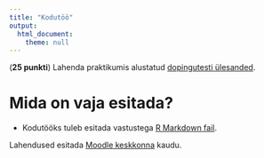 ```yaml
---
title: "Kodutöö"
output: 
  html_document:
    theme: null
---
```


(**25 punkti**) Lahenda praktikumis alustatud [dopingutesti ülesanded](../praktikum8_doping).


# Mida on vaja esitada?

* Kodutööks tuleb esitada vastustega [R Markdown fail](../kodutood/kodutoo8.Rmd).


Lahendused esitada [Moodle keskkonna](https://moodle.ut.ee/course/view.php?id=8013#section-1) kaudu.

